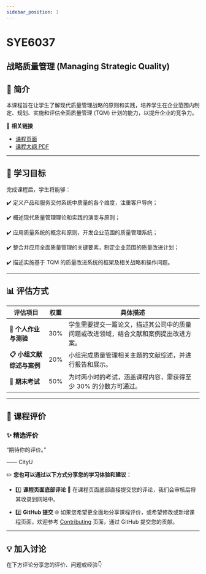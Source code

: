 ```yaml
---
sidebar_position: 1
---
```


# SYE6037
## 战略质量管理 (Managing Strategic Quality)

## **📘 简介**
本课程旨在让学生了解现代质量管理战略的原则和实践，培养学生在企业范围内制定、规划、实施和评估全面质量管理 (TQM) 计划的能力，以提升企业的竞争力。

🔗 **相关链接**
- [课程页面](https://www.cityu.edu.hk/catalogue/pg/202526/course/SYE6037.htm)
- [课程大纲 PDF](https://www.cityu.edu.hk/catalogue/pg/202526/course/SYE6037.pdf)

---

## **🎯 学习目标**

完成课程后，学生将能够：

✔️ 定义产品和服务交付系统中质量的各个维度，注重客户导向；

✔️ 概述现代质量管理理论和实践的演变与原则；

✔️ 应用质量系统的概念和原则，开发企业范围的质量管理系统；

✔️ 整合并应用全面质量管理的关键要素，制定企业范围的质量改进计划；

✔️ 描述实施基于 TQM 的质量改进系统的框架及相关战略和操作问题。

---

## **📊 评估方式**

| **评估项目**           | **权重** | **具体描述**                                                                                       |
|-----------------------|---------|---------------------------------------------------------------------------------------------------|
| **📂 个人作业与测验**   | 30%      | 学生需要提交一篇论文，描述其公司中的质量问题或改进领域，结合文献和案例提出改进方案。                                                  |
| **📋 小组文献综述与案例** | 20%      | 小组完成质量管理相关主题的文献综述，并进行报告和展示。                                                 |
| **📝 期末考试**         | 50%      | 为时两小时的考试，涵盖课程内容，需获得至少 30% 的分数方可通过。                                          |

---

## **💬 课程评价**

### ✨ **精选评价**
<div className={commentStyles.commentBox}>
    <p className={commentStyles.commentText}>
        “期待你的评价。”
    </p>
    <p className={commentStyles.commentAuthor}>—— CityU</p>
</div>

✏️ **您也可以通过以下方式分享您的学习体验和建议：**

- 1️⃣ **课程页面底部评论**
💬 在课程页面底部直接提交您的评论，我们会审核后将其收录到网站中。

- 2️⃣ **GitHub 提交**
🌐 如果您希望更全面地分享课程评价，或希望修改或新增课程页面，欢迎参考 [Contributing](/contributing) 页面，通过 GitHub 提交您的贡献。

---

## **💡 加入讨论**

在下方评论分享您的评价、问题或经验👇
<Utterances />